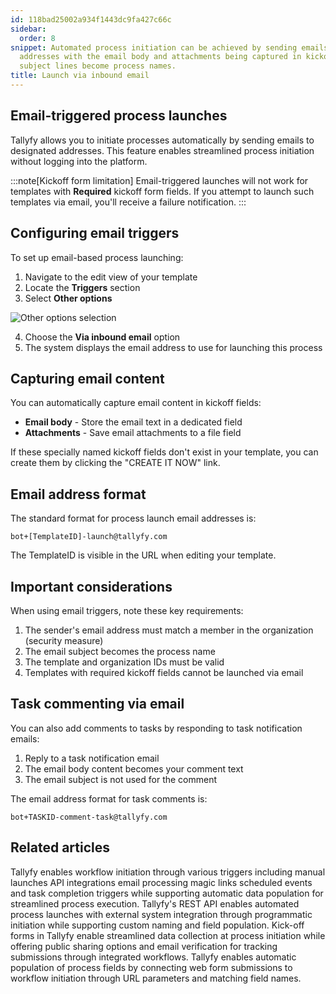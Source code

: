 ```yaml
---
id: 118bad25002a934f1443dc9fa427c66c
sidebar:
  order: 8
snippet: Automated process initiation can be achieved by sending emails to specific
  addresses with the email body and attachments being captured in kickoff fields while
  subject lines become process names.
title: Launch via inbound email
---
```


## Email-triggered process launches

Tallyfy allows you to initiate processes automatically by sending emails to designated addresses. This feature enables streamlined process initiation without logging into the platform.

:::note[Kickoff form limitation]
Email-triggered launches will not work for templates with **Required** kickoff form fields. If you attempt to launch such templates via email, you'll receive a failure notification.
:::

## Configuring email triggers

To set up email-based process launching:

1. Navigate to the edit view of your template
2. Locate the **Triggers** section
3. Select **Other options**

![Other options selection](https://screenshots.tallyfy.com/tallyfy%2Fpro%2Fdesktop-light-select-other-options-triggers.png)

4. Choose the **Via inbound email** option
5. The system displays the email address to use for launching this process

## Capturing email content

You can automatically capture email content in kickoff fields:

* **Email body** - Store the email text in a dedicated field
* **Attachments** - Save email attachments to a file field

If these specially named kickoff fields don't exist in your template, you can create them by clicking the "CREATE IT NOW" link.

## Email address format

The standard format for process launch email addresses is:

```
bot+[TemplateID]-launch@tallyfy.com
```

The TemplateID is visible in the URL when editing your template.

## Important considerations

When using email triggers, note these key requirements:

1. The sender's email address must match a member in the organization (security measure)
2. The email subject becomes the process name
3. The template and organization IDs must be valid
4. Templates with required kickoff fields cannot be launched via email

## Task commenting via email

You can also add comments to tasks by responding to task notification emails:

1. Reply to a task notification email
2. The email body content becomes your comment text
3. The email subject is not used for the comment

The email address format for task comments is:

```
bot+TASKID-comment-task@tallyfy.com
```


## Related articles
<CardGrid>
<LinkTitleCard header="<b>Launching > Triggers</b>" href="/products/pro/launching/triggers/" > Tallyfy enables workflow initiation through various triggers including manual launches API integrations email processing magic links scheduled events and task completion triggers while supporting automatic data population for streamlined process execution. </LinkTitleCard>
<LinkTitleCard header="<b>Triggers > Launch via API</b>" href="/products/pro/launching/triggers/via-api/" > Tallyfy's REST API enables automated process launches with external system integration through programmatic initiation while supporting custom naming and field population. </LinkTitleCard>
<LinkTitleCard header="<b>Triggers > Launch via a kick-off form</b>" href="/products/pro/launching/triggers/kick-off-forms/" > Kick-off forms in Tallyfy enable streamlined data collection at process initiation while offering public sharing options and email verification for tracking submissions through integrated workflows. </LinkTitleCard>
<LinkTitleCard header="<b>Launching > Launch a process from a web form</b>" href="/products/pro/launching/how-to-launch-a-tallyfy-process-from-a-webform/" > Tallyfy enables automatic population of process fields by connecting web form submissions to workflow initiation through URL parameters and matching field names. </LinkTitleCard>
</CardGrid>